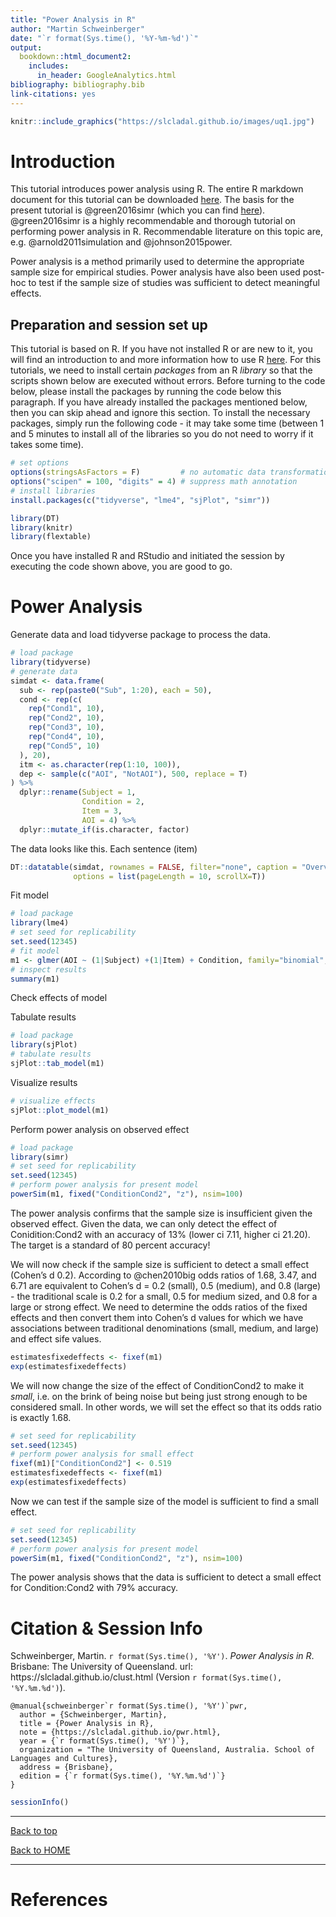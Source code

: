 ```yaml
---
title: "Power Analysis in R"
author: "Martin Schweinberger"
date: "`r format(Sys.time(), '%Y-%m-%d')`"
output:
  bookdown::html_document2:  
    includes:
      in_header: GoogleAnalytics.html
bibliography: bibliography.bib
link-citations: yes
---
```


<!--html_preserve-->
<!-- Global site tag (gtag.js) - Google Analytics -->
<script async src="https://www.googletagmanager.com/gtag/js?id=UA-130562131-1"></script>
<script>
  window.dataLayer = window.dataLayer || [];
  function gtag(){dataLayer.push(arguments);}
  gtag('js', new Date());

  gtag('config', 'UA-130562131-1');
</script>
<!--/html_preserve-->

```r
knitr::include_graphics("https://slcladal.github.io/images/uq1.jpg")
```

# Introduction{-}

This tutorial introduces power analysis using R. The entire R markdown document for this tutorial can be downloaded [here](https://slcladal.github.io/pwr.Rmd). The basis for the present tutorial is @green2016simr (which you can find [here](https://besjournals.onlinelibrary.wiley.com/doi/full/10.1111/2041-210X.12504)). @green2016simr is a highly recommendable and thorough tutorial on performing power analysis in R. Recommendable literature on this topic are, e.g. @arnold2011simulation and @johnson2015power.  

Power analysis is a method primarily used to determine the appropriate sample size for empirical studies. Power analysis have also been used post-hoc to test if the sample size of studies was sufficient to detect meaningful effects. 

## Preparation and session set up{-}

This tutorial is based on R. If you have not installed R or are new to it, you will find an introduction to and more information how to use R [here](https://slcladal.github.io/Intror.html). For this tutorials, we need to install certain *packages* from an R *library* so that the scripts shown below are executed without errors. Before turning to the code below, please install the packages by running the code below this paragraph. If you have already installed the packages mentioned below, then you can skip ahead and ignore this section. To install the necessary packages, simply run the following code - it may take some time (between 1 and 5 minutes to install all of the libraries so you do not need to worry if it takes some time).

```r
# set options
options(stringsAsFactors = F)         # no automatic data transformation
options("scipen" = 100, "digits" = 4) # suppress math annotation
# install libraries
install.packages(c("tidyverse", "lme4", "sjPlot", "simr"))
```

```r
library(DT)
library(knitr)
library(flextable)
```

Once you have installed R and RStudio and initiated the session by executing the code shown above, you are good to go.

# Power Analysis

Generate data and load tidyverse package to process the data.

```r
# load package
library(tidyverse)
# generate data
simdat <- data.frame(
  sub <- rep(paste0("Sub", 1:20), each = 50),
  cond <- rep(c(
    rep("Cond1", 10),
    rep("Cond2", 10),
    rep("Cond3", 10),
    rep("Cond4", 10),
    rep("Cond5", 10)
  ), 20),
  itm <- as.character(rep(1:10, 100)),
  dep <- sample(c("AOI", "NotAOI"), 500, replace = T)
) %>%
  dplyr::rename(Subject = 1,
                Condition = 2,
                Item = 3,
                AOI = 4) %>%
  dplyr::mutate_if(is.character, factor)
```

The data looks like this. Each sentence (item) 

```r
DT::datatable(simdat, rownames = FALSE, filter="none", caption = "Overview of the data set.", 
              options = list(pageLength = 10, scrollX=T))
```


Fit model

```r
# load package
library(lme4)
# set seed for replicability
set.seed(12345)
# fit model
m1 <- glmer(AOI ~ (1|Subject) +(1|Item) + Condition, family="binomial", data=simdat)
# inspect results
summary(m1)
```


Check effects of model

Tabulate results

```r
# load package
library(sjPlot)
# tabulate results
sjPlot::tab_model(m1)
```

Visualize results

```r
# visualize effects
sjPlot::plot_model(m1)
```

Perform power analysis on observed effect

```r
# load package
library(simr)
# set seed for replicability
set.seed(12345)
# perform power analysis for present model
powerSim(m1, fixed("ConditionCond2", "z"), nsim=100)
```


The power analysis confirms that the sample size is insufficient given the observed effect. Given the data, we can only detect the effect of Conidition:Cond2 with an accuracy of 13% (lower ci 7.11, higher ci 21.20). The target is a standard of 80 percent accuracy!

We will now check if the sample size is sufficient to detect a small effect (Cohen's d 0.2). According to @chen2010big odds ratios of 1.68, 3.47, and 6.71 are equivalent to Cohen's d = 0.2 (small), 0.5 (medium), and 0.8 (large) - the traditional scale is 0.2 for a small, 0.5 for medium sized, and 0.8 for a large or strong effect. We need to determine the odds ratios of the fixed effects and then convert them into Cohen's d values for which we have associations between traditional denominations (small, medium, and large) and effect sife values. 


```r
estimatesfixedeffects <- fixef(m1)
exp(estimatesfixedeffects)
```

We will now change the size of the effect of ConditionCond2 to make it *small*, i.e. on the brink of being noise but being just strong enough to be considered small. In other words, we will set the effect so that its odds ratio is exactly 1.68.  


```r
# set seed for replicability
set.seed(12345)
# perform power analysis for small effect
fixef(m1)["ConditionCond2"] <- 0.519
estimatesfixedeffects <- fixef(m1)
exp(estimatesfixedeffects)
```



Now we can test if the sample size of the model is sufficient to find a small effect. 

```r
# set seed for replicability
set.seed(12345)
# perform power analysis for present model
powerSim(m1, fixed("ConditionCond2", "z"), nsim=100)
```

The power analysis shows that the data is sufficient to detect a small effect for Condition:Cond2 with 79% accuracy.

# Citation & Session Info {-}

Schweinberger, Martin. `r format(Sys.time(), '%Y')`. *Power Analysis in R*. Brisbane: The University of Queensland. url: https://slcladal.github.io/clust.html (Version `r format(Sys.time(), '%Y.%m.%d')`).

```
@manual{schweinberger`r format(Sys.time(), '%Y')`pwr,
  author = {Schweinberger, Martin},
  title = {Power Analysis in R},
  note = {https://slcladal.github.io/pwr.html},
  year = {`r format(Sys.time(), '%Y')`},
  organization = "The University of Queensland, Australia. School of Languages and Cultures},
  address = {Brisbane},
  edition = {`r format(Sys.time(), '%Y.%m.%d')`}
}
```


```r
sessionInfo()
```


***

[Back to top](#introduction)

[Back to HOME](https://slcladal.github.io/index.html)

***

# References {-}
